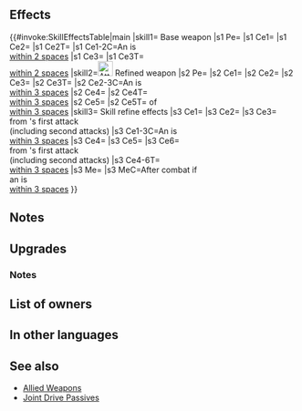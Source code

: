 {{Weapon Infobox
|tagid=SID_アッサルの槍
|weaponName=Spear of Assal
|image=wep_lc085
|weaponType=Lance
|might=16
|range=1
|effect=Grants Spd+3. If unit is within 2 spaces of an ally, grants Atk/Spd+4 to unit during combat and neutralizes foe's bonuses to Atk/Spd (from skills like Fortify, Rally, etc.) during combat. Grants Atk/Spd+4 to allies within 2 spaces during combat.
|cost=400
|exclusive=1
|statModifiers=0,16,3,0,0
|required=Silver Lance
|intID=2272
|sort=458
|effectRange=2
|value=20
|timingID=20
|abilityID=143
|randomTimestamp=2020-11-19T07:00:00Z
|randomMinLv=31
|refinePaths=default
|refineSP=400
|refineMedals=500
|refineDews=200
|upgradedEffect=Effective against cavalry foes. Grants Spd+3. If unit is within 3 spaces of an ally, grants Atk/Spd/Def/Res+4 to unit and neutralizes foe's bonuses (from skills like Fortify, Rally, etc.) during combat.<br><br>Grants Atk/Spd/Def/Res+4 to allies within 3 spaces of unit and neutralizes foe's bonuses (from skills like Fortify, Rally, etc.) during their combat.
|upgradedEffectiveness=Cavalry
|effectSkill1=If unit is within 3 spaces of an ally, grants Atk/Spd/Def/Res+4 to unit, unit deals +7 damage (excluding area-of-effect Specials), and reduces damage from foe's first attack by 7 during combat ("first attack" normally means only the first strike; for effects that grant "unit attacks twice," it means the first and second strikes), and restores 7 HP to unit after combat.<br><br>For allies within 3 spaces of unit, grants Atk/Spd/Def/Res+4 to ally, ally deals +7 damage (excluding area-of-effect Specials), and reduces damage from foe's first attack by 7 during their combat ("first attack" normally means only the first strike; for effects that grant "unit attacks twice," it means the first and second strikes).
|properties=random_owner
}}
==Effects==
{{#invoke:SkillEffectsTable|main
|skill1={{SCi|weapon}} Base weapon
|s1 Pe={{Eft|Stat Boosts|Spd|3}}
|s1 Ce1={{Eft|Temporary buffs|Atk/Spd|4}}
|s1 Ce2={{Eft|Neutralize Bonuses}}
|s1 Ce2T={{Tgt|Foe}}
|s1 Ce1-2C=An {{Tgt|Ally}} is<br>[[within 2 spaces]]
|s1 Ce3={{Eft|Temporary buffs|Atk/Spd|4}}
|s1 Ce3T={{Tgt|Allies}}<br>[[within 2 spaces]]
|skill2=[[File:Attack Plus W.png|x26px|class=inline-icon]] Refined weapon
|s2 Pe={{Eft|Stat Boosts|Spd|3}}
|s2 Ce1={{Eft|Effectiveness|{{Mt|Cavalry}}}}
|s2 Ce2={{Eft|Temporary buffs|Atk/Spd/Def/Res|4}}
|s2 Ce3={{Eft|Neutralize Bonuses}}
|s2 Ce3T={{Tgt|Foe}}
|s2 Ce2-3C=An {{Tgt|Ally}} is<br>[[within 3 spaces]]
|s2 Ce4={{Eft|Temporary buffs|Atk/Spd/Def/Res|4}}
|s2 Ce4T={{Tgt|Allies}}<br>[[within 3 spaces]]
|s2 Ce5={{Eft|Neutralize Bonuses}}
|s2 Ce5T={{Tgt|Foes}} of {{Tgt|Allies}}<br>[[within 3 spaces]]
|skill3={{Si|Spear of Assal|refine=Skill1}} Skill refine effects
|s3 Ce1={{Eft|Temporary buffs|Atk/Spd/Def/Res|4}}
|s3 Ce2={{Eft|Damage Boost|7}}
|s3 Ce3={{Eft|Damage Reduction|7}}<br>from {{Tgt|Foe}}'s first attack<br>(including second attacks)
|s3 Ce1-3C=An {{Tgt|Ally}} is<br>[[within 3 spaces]]
|s3 Ce4={{Eft|Temporary buffs|Atk/Spd/Def/Res|4}}
|s3 Ce5={{Eft|Damage Boost|7}}
|s3 Ce6={{Eft|Damage Reduction|7}}<br>from {{Tgt|Foe}}'s first attack<br>(including second attacks)
|s3 Ce4-6T={{Tgt|Allies}}<br>[[within 3 spaces]]
|s3 Me={{Eft|Heal|7}}
|s3 MeC=After combat if<br>an {{Tgt|Ally}} is<br>[[within 3 spaces]]
}}
==Notes==
{{Temporary buffs}}
{{Bonus neutralization}}
{{AlliesCombatEffect|effect=temporary buffs}}
==Upgrades==
{{Weapon Upgrade List}}
===Notes===
{{Effective damage bonus|cavalry|name=Refined Spear of Assal}}
{{AlliesCombatEffect|effect=temporary buffs and foe bonuses neutralization effects|name=Refined Spear of Assal}}
{{FlatDamageBoost|7|name={{St|Spear of Assal|refine=Skill1}}}}
{{FlatDamageReduction|7|name={{St|Spear of Assal|refine=Skill1}}}}
{{After combat healing|name={{St|Spear of Assal|refine=Skill1}}}}
{{AlliesCombatEffect|effect=damage boost and damage reduction effects|name={{St|Spear of Assal|refine=Skill1}}}}

==List of owners==
{{Skill Hero List}}
==In other languages==
{{OtherLanguages
|english=Spear of Assal
|japanese=アッサルの槍
|german=Assal-Lanze
|spanishEU=Lanza de Assal
|spanishLA=Lanza de Assal
|french=Lance d'Assal
|italian=Lancia di Assal
|chineseTW=阿薩勒之槍
|portuguese=Lança de Assal
}}
==See also==
{{See also skills|cond=(Description LIKE '%grants%/%+%to allies within%spaces%if unit is within%spaces of an ally%grants%/%+%during combat%' OR Description LIKE '%if unit is within%spaces of an ally%grants%/%+%to unit and allies%during combat%') AND Exclusive='1' AND Name NOT LIKE 'Allied%'}}
* [[Skill families/Weapons#Allied|Allied Weapons]]
* [[Joint Drive Passives]]
{{Weapons Navbox}}